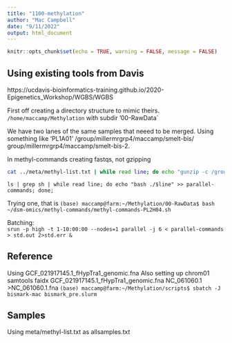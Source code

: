 ```yaml
---
title: "1100-methylation"
author: "Mac Campbell"
date: "9/11/2022"
output: html_document
---
```


```r
knitr::opts_chunk$set(echo = TRUE, warning = FALSE, message = FALSE)
```

## Using existing tools from Davis
https://ucdavis-bioinformatics-training.github.io/2020-Epigenetics_Workshop/WGBS/WGBS

First off creating a directory structure to mimic theirs. `/home/maccamp/Methylation`
with subdir '00-RawData`

We have two lanes of the same samples that neeed to be merged. Using something like 'PL1A01' /group/millermrgrp4/maccamp/smelt-bis/ group/millermrgrp4/maccamp/smelt-bis-2.    

In methyl-commands creating fastqs, not gzipping

```sh
cat ../meta/methyl-list.txt | while read line; do echo "gunzip -c /group/millermrgrp4/maccamp/smelt-bis/$line*R1_001.fastq.gz > /home/maccamp/Methylation/00-RawData/$line-1.fastq" > methyl-commands-$line.sh; echo "gunzip -c /group/millermrgrp4/maccamp/smelt-bis-2/$line*R1_001.fastq.gz >> /home/maccamp/Methylation/00-RawData/$line-1.fastq" >> methyl-commands-$line.sh; echo "gunzip -c /group/millermrgrp4/maccamp/smelt-bis/$line*R2_001.fastq.gz > /home/maccamp/Methylation/00-RawData/$line-2.fastq" >> methyl-commands-$line.sh; echo "gunzip -c /group/millermrgrp4/maccamp/smelt-bis-2/$line*R2_001.fastq.gz >> /home/maccamp/Methylation/00-RawData/$line-2.fastq" >> methyl-commands-$line.sh; done;
```       
       
` ls | grep sh | while read line; do echo "bash ./$line" >> parallel-commands; done;`    


Trying one, that is `(base) maccamp@farm:~/Methylation/00-RawData$ bash ~/dsm-omics/methyl-commands/methyl-commands-PL2H04.sh `

Batching:      
`srun -p high -t 1-10:00:00 --nodes=1 parallel -j 6 < parallel-commands > std.out 2>std.err &`   


## Reference
Using GCF_021917145.1_fHypTra1_genomic.fna
Also setting up chrom01 samtools faidx GCF_021917145.1_fHypTra1_genomic.fna NC_061060.1  >NC_061060.1.fna
`(base) maccamp@farm:~/Methylation/scripts$ sbatch -J bismark-mac bismark_pre.slurm `

## Samples
Using meta/methyl-list.txt as allsamples.txt    


